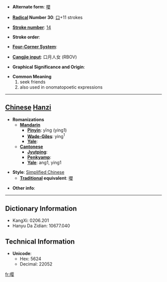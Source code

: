 * '''Alternate form''': [[嚶]]

* '''[[Wiktionary:Chinese radical index| Radical]] Number 30''': [[Wiktionary:Chinese radical index 口|口]]+11 strokes

* '''[[Wiktionary:Chinese total strokes index|Stroke number]]''': [[Wiktionary:Chinese total strokes index 14|14]]

* '''Stroke order''': 

* '''[[Wiktionary:Chinese four corner index|Four-Corner System]]''': 

* '''[[Wiktionary:Chinese Cangjie index|Cangjie input]]''': 口月人女 (RBOV)

* '''Graphical Significance and Origin''': 

* '''Common Meaning'''
*#seek friends
*# also used in onomatopoetic expressions


----

== [[Chinese]] [[Hanzi]] ==

* '''Romanizations'''
** '''[[Mandarin]]'''
*** '''[[Pinyin]]''': yīng (ying1)
*** '''[[Wade-Giles]]''': ying<sup>1</sup>
*** '''[[Yale]]''': 
** '''[[Cantonese]]'''
*** '''[[Jyutping]]''':
*** '''[[Penkyamp]]''': 
*** '''[[Yale]]''': ang1, ying1

* '''Style''': [[Simplified Chinese]] 
** '''[[Traditional Chinese|Traditional]] equivalent''': [[嚶]]

* '''Other info''': 

----

== Dictionary Information ==

* KangXi: 0206.201
* Hanyu Da Zidian: 10677.040

== Technical Information ==

* '''Unicode''':
** Hex: 5624
** Decimal: 22052

[[fr:嘤]]